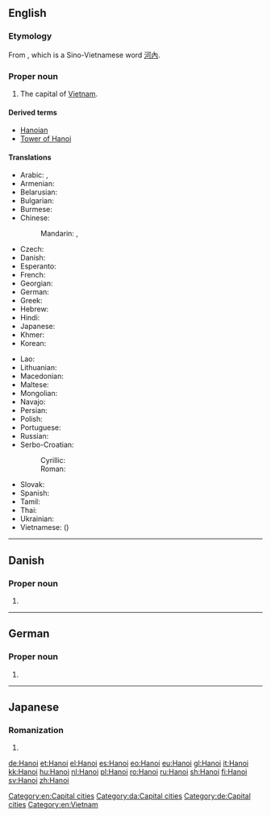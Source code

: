 {{also|Hà Nội}}
==English==
{{wikipedia}}

===Etymology===
From {{etyl|vi|en}} {{m|vi|Hà Nội}}, which is a Sino-Vietnamese word [[河內]].

===Proper noun===
{{en-proper noun}}

# The capital of [[Vietnam]].

====Derived terms====
* [[Hanoian]]
* [[Tower of Hanoi]]

====Translations====
{{trans-top|capital of Vietnam}}
* Arabic: {{t|ar|هَانُوي|m|tr=hanūy}}, {{t|ar|هَانُوي|m|tr=hanoy}}
* Armenian: {{t|hy|Հանոյ}}
* Belarusian: {{t|be|Ханой|m|tr=Xanój}}
* Bulgarian: {{t|bg|Ханой|m|tr=Hanój}}
* Burmese: {{t|my|ဟာနွိုင်း|sc=Mymr}}
* Chinese:
*: Mandarin: {{t|cmn|河內|sc=Hani}}, {{t+|cmn|河内|tr=Hénèi|sc=Hani}}
* Czech: {{t+|cs|Hanoj|m}}
* Danish: {{t|da|Hanoi}}
* Esperanto: {{t|eo|Hanojo}}
* French: {{t+|fr|Hanoï|m}}
* Georgian: {{t|ka|ჰანოი}}
* German: {{t+|de|Hanoi|n}}
* Greek: {{t+|el|Ανόι}}
* Hebrew: {{t|he|האנוי}}
* Hindi: {{t|hi|हनोई|tr=hanō'ī}}
* Japanese: {{t+|ja|ハノイ|tr=Hanoi}}
* Khmer: {{t|km|ក្រុងហាណូយ|tr=grong hāṇūy|sc=Khmr}}
* Korean: {{t+|ko|하노이|tr=Hanoi|sc=Hang}}
{{trans-mid}}
* Lao: {{t|lo|ຮ່າໂນຍ|tr=haa-nooj|sc=Laoo}}
* Lithuanian: {{t|lt|Hanojus|m}}
* Macedonian: {{t|mk|Ханој|m|tr=Hánoj}}
* Maltese: {{t|mt|Ħanoj}}
* Mongolian: {{t|mn|Ханой|tr=Hanoy|sc=Cyrl}}
* Navajo: {{t|nv|Hanóii}}
* Persian: {{t|fa|هانوی|tr=Hânuy}}
* Polish: {{t+|pl|Hanoi|m}}
* Portuguese: {{t|pt|Hanói|f}}
* Russian: {{t|ru|Хано́й|m}}
* Serbo-Croatian:
*: Cyrillic: {{t|sh|Ханој|m}}
*: Roman: {{t|sh|Hanoj|m}}
* Slovak: {{t+|sk|Hanoj|m}}
* Spanish: {{t+|es|Hanói|f}}
* Tamil: {{t|ta|ஹனோய்}}
* Thai: {{t|th|ฮานอย|tr=haanoi}}
* Ukrainian: {{t|uk|Ханой|m|tr=Xanój}}
* Vietnamese: {{t+|vi|Hà Nội}} ({{t|vi|河內|sc=Hani}})
{{trans-bottom}}

[[Category:en:Capital cities]]

----

==Danish==

===Proper noun===
{{head|da|proper noun}}

# {{l|en|Hanoi}}

[[Category:da:Capital cities]]

----

==German==

===Proper noun===
{{de-proper noun|n}}

# {{l|en|Hanoi}}

[[Category:de:Capital cities]]
[[Category:en:Vietnam]]

----

==Japanese==

===Romanization===
{{ja-romaji}}

# {{ja-romanization of|ハノイ}}

[[de:Hanoi]]
[[et:Hanoi]]
[[el:Hanoi]]
[[es:Hanoi]]
[[eo:Hanoi]]
[[eu:Hanoi]]
[[gl:Hanoi]]
[[it:Hanoi]]
[[kk:Hanoi]]
[[hu:Hanoi]]
[[nl:Hanoi]]
[[pl:Hanoi]]
[[ro:Hanoi]]
[[ru:Hanoi]]
[[sh:Hanoi]]
[[fi:Hanoi]]
[[sv:Hanoi]]
[[zh:Hanoi]]
